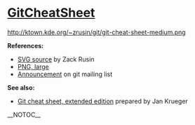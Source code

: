 = [[GitCheatSheet]] =

http://ktown.kde.org/~zrusin/git/git-cheat-sheet-medium.png

<b>References:</b>
* [http://ktown.kde.org/~zrusin/git/git-cheat-sheet.svg SVG source] by Zack Rusin
* [http://ktown.kde.org/~zrusin/git/git-cheat-sheet-large.png PNG, large]
* [http://permalink.gmane.org/gmane.comp.version-control.git/56904 Announcement] on git mailing list

<b>See also:</b>
* [http://jan-krueger.net/development/git-cheat-sheet-extended-edition Git cheat sheet, extended edition] prepared by Jan Krueger

__NOTOC__